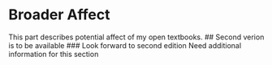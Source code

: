 # Broader Affect
This part describes potential affect of my open textbooks.
## Second verion is to be available 
### Look forward to second edition
Need additional information for this section


